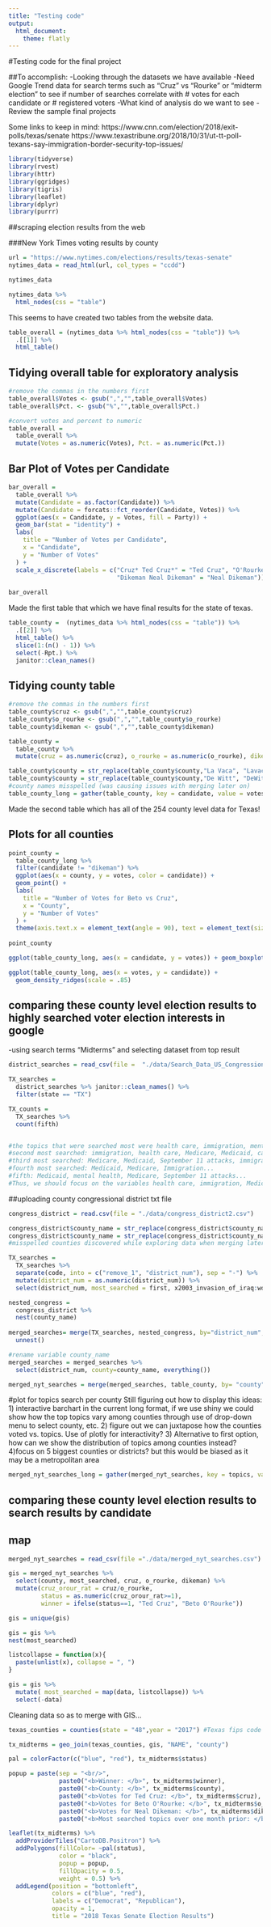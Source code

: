 ```yaml
---
title: "Testing code"
output: 
  html_document:
    theme: flatly
---
```

#Testing code for the final project

##To accomplish:
-Looking through the datasets we have available
-Need Google Trend data for search terms such as "Cruz" vs "Rourke" or "midterm election" to see if number of searches correlate with # votes for each candidate or # registered voters
-What kind of analysis do we want to see
-Review the sample final projects

Some links to keep in mind:
https://www.cnn.com/election/2018/exit-polls/texas/senate
https://www.texastribune.org/2018/10/31/ut-tt-poll-texans-say-immigration-border-security-top-issues/


```r
library(tidyverse)
library(rvest)
library(httr)
library(ggridges)
library(tigris)
library(leaflet)
library(dplyr)
library(purrr)


```

##scraping election results from the web

###New York Times voting results by county

```r

url = "https://www.nytimes.com/elections/results/texas-senate"
nytimes_data = read_html(url, col_types = "ccdd")

nytimes_data

```

```r
nytimes_data %>% 
  html_nodes(css = "table")

```
This seems to have created two tables from the website data.

```r

table_overall = (nytimes_data %>% html_nodes(css = "table")) %>% 
  .[[1]] %>%
  html_table()
```

## Tidying overall table for exploratory analysis

```r
#remove the commas in the numbers first
table_overall$Votes <- gsub(",","",table_overall$Votes)
table_overall$Pct. <- gsub("%","",table_overall$Pct.)

#convert votes and percent to numeric
table_overall = 
  table_overall %>% 
  mutate(Votes = as.numeric(Votes), Pct. = as.numeric(Pct.))
```

## Bar Plot of Votes per Candidate

```r
bar_overall =
  table_overall %>% 
  mutate(Candidate = as.factor(Candidate)) %>% 
  mutate(Candidate = forcats::fct_reorder(Candidate, Votes)) %>% 
  ggplot(aes(x = Candidate, y = Votes, fill = Party)) +
  geom_bar(stat = "identity") +
  labs(
    title = "Number of Votes per Candidate",
    x = "Candidate",
    y = "Number of Votes"
  ) +
  scale_x_discrete(labels = c("Cruz* Ted Cruz*" = "Ted Cruz", "O'Rourke Beto O'Rourke" = "Beto O'Rourke",
                              "Dikeman Neal Dikeman" = "Neal Dikeman"))
  
bar_overall
```



Made the first table that which we have final results for the state of texas.

```r

table_county =  (nytimes_data %>% html_nodes(css = "table")) %>% 
  .[[2]] %>%
  html_table() %>% 
  slice(1:(n() - 1)) %>% 
  select(-Rpt.) %>% 
  janitor::clean_names()

```

## Tidying county table

```r
#remove the commas in the numbers first
table_county$cruz <- gsub(",","",table_county$cruz)
table_county$o_rourke <- gsub(",","",table_county$o_rourke)
table_county$dikeman <- gsub(",","",table_county$dikeman)

table_county = 
  table_county %>% 
  mutate(cruz = as.numeric(cruz), o_rourke = as.numeric(o_rourke), dikeman = as.numeric(dikeman))

table_county$county = str_replace(table_county$county,"La Vaca", "Lavaca")
table_county$county = str_replace(table_county$county,"De Witt", "DeWitt")
#county names misspelled (was causing issues with merging later on)
table_county_long = gather(table_county, key = candidate, value = votes, cruz:dikeman)
```


Made the second table which has all of the 254 county level data for Texas!

## Plots for all counties

```r
point_county =
  table_county_long %>% 
  filter(candidate != "dikeman") %>% 
  ggplot(aes(x = county, y = votes, color = candidate)) +
  geom_point() +
  labs(
    title = "Number of Votes for Beto vs Cruz",
    x = "County",
    y = "Number of Votes"
  ) +
  theme(axis.text.x = element_text(angle = 90), text = element_text(size = 3))
  
point_county

ggplot(table_county_long, aes(x = candidate, y = votes)) + geom_boxplot()

ggplot(table_county_long, aes(x = votes, y = candidate)) + 
  geom_density_ridges(scale = .85)
```


## comparing these county level election results to highly searched voter election interests in google
-using search terms "Midterms" and selecting dataset from top result

```r

district_searches = read_csv(file =  "./data/Search_Data_US_Congressional_District_26Sep2018.csv")

```


```r

TX_searches = 
  district_searches %>% janitor::clean_names() %>% 
  filter(state == "TX")

TX_counts = 
  TX_searches %>% 
  count(fifth)


#the topics that were searched most were health care, immigration, mental health, united nations
#second most searched: immigration, health care, Medicare, Medicaid, capital punishment
#third most searched: Medicare, Medicaid, September 11 attacks, immigration, 
#fourth most searched: Medicaid, Medicare, Immigration...
#fifth: Medicaid, mental health, Medicare, September 11 attacks...
#Thus, we should focus on the variables health care, immigration, Medicare, Medicaid, Mental health, September 11 attacks
```

##uploading county congressional district txt file

```r

congress_district = read.csv(file = "./data/congress_district2.csv") 

congress_district$county_name = str_replace(congress_district$county_name,"Sterlin", "Sterling")
congress_district$county_name = str_replace(congress_district$county_name,"MuCulloch","McCulloch")
#misspelled counties discovered while exploring data when merging later on
```

```r
TX_searches =
  TX_searches %>% 
  separate(code, into = c("remove_1", "district_num"), sep = "-") %>% 
  mutate(district_num = as.numeric(district_num)) %>% 
  select(district_num, most_searched = first, x2003_invasion_of_iraq:womens_health) 

nested_congress =
  congress_district %>% 
  nest(county_name) 
	
merged_searches= merge(TX_searches, nested_congress, by="district_num", all=TRUE) %>% 
  unnest() 

#rename variable county_name
merged_searches = merged_searches %>% 
  select(district_num, county=county_name, everything())

merged_nyt_searches = merge(merged_searches, table_county, by= "county", all=TRUE)

```

#plot for topics search per county
Still figuring out how to display this
ideas: 1) interactive barchart in the current long format, if we use shiny we could show how the top topics vary among counties through use of drop-down menu to select county, etc.
2) figure out we can juxtapose how the counties voted vs. topics. Use of plotly for interactivity?
3) Alternative to first option, how can we show the distribution of topics among counties instead?
4)focus on 5 biggest counties or districts? but this would be biased as it may be a metropolitan area
```r
merged_nyt_searches_long = gather(merged_nyt_searches, key = topics, value = search_interest, health_care:september_11_attacks)

```



## comparing these county level election results to search results by candidate

## map
```r
merged_nyt_searches = read_csv(file ="./data/merged_nyt_searches.csv") #previously merged_nyt_searches dataframe into a csv file

gis = merged_nyt_searches %>% 
  select(county, most_searched, cruz, o_rourke, dikeman) %>% 
  mutate(cruz_orour_rat = cruz/o_rourke,
         status = as.numeric(cruz_orour_rat>=1),
         winner = ifelse(status==1, "Ted Cruz", "Beto O'Rourke"))

gis = unique(gis) 

gis = gis %>% 
nest(most_searched) 

listcollapse = function(x){
  paste(unlist(x), collapse = ", ")
}

gis = gis %>% 
  mutate( most_searched = map(data, listcollapse)) %>% 
  select(-data)

```

Cleaning data so as to merge with GIS...
```r
texas_counties = counties(state = "48",year = "2017") #Texas fips code is 48, using most recent census data, 2017

tx_midterms = geo_join(texas_counties, gis, "NAME", "county")
```

```r
pal = colorFactor(c("blue", "red"), tx_midterms$status)

popup = paste(sep = "<br/>",
              paste0("<b>Winner: </b>", tx_midterms$winner),
              paste0("<b>County: </b>", tx_midterms$county),
              paste0("<b>Votes for Ted Cruz: </b>", tx_midterms$cruz),
              paste0("<b>Votes for Beto O'Rourke: </b>", tx_midterms$o_rourke),
              paste0("<b>Votes for Neal Dikeman: </b>", tx_midterms$dikeman),
              paste0("<b>Most searched topics over one month prior: </b>", tx_midterms$most_searched))
```

```r
leaflet(tx_midterms) %>% 
  addProviderTiles("CartoDB.Positron") %>% 
  addPolygons(fillColor= ~pal(status),
              color = "black",
              popup = popup,
              fillOpacity = 0.5,
              weight = 0.5) %>% 
  addLegend(position = "bottomleft",
            colors = c("blue", "red"),
            labels = c("Democrat", "Republican"),
            opacity = 1,
            title = "2018 Texas Senate Election Results")
```

